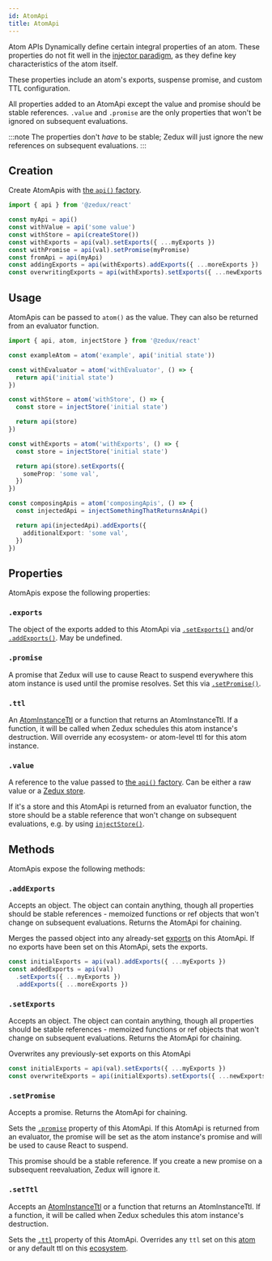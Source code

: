 ```yaml
---
id: AtomApi
title: AtomApi
---
```


Atom APIs Dynamically define certain integral properties of an atom. These properties do not fit well in the [injector paradigm](../glossary#injector), as they define key characteristics of the atom itself.

These properties include an atom's exports, suspense promise, and custom TTL configuration.

All properties added to an AtomApi except the value and promise should be stable references. `.value` and `.promise` are the only properties that won't be ignored on subsequent evaluations.

:::note
The properties don't _have_ to be stable; Zedux will just ignore the new references on subsequent evaluations.
:::

## Creation

Create AtomApis with [the `api()` factory](../factories/api).

```ts
import { api } from '@zedux/react'

const myApi = api()
const withValue = api('some value')
const withStore = api(createStore())
const withExports = api(val).setExports({ ...myExports })
const withPromise = api(val).setPromise(myPromise)
const fromApi = api(myApi)
const addingExports = api(withExports).addExports({ ...moreExports })
const overwritingExports = api(withExports).setExports({ ...newExports })
```

## Usage

AtomApis can be passed to `atom()` as the value. They can also be returned from an evaluator function.

```ts
import { api, atom, injectStore } from '@zedux/react'

const exampleAtom = atom('example', api('initial state'))

const withEvaluator = atom('withEvaluator', () => {
  return api('initial state')
})

const withStore = atom('withStore', () => {
  const store = injectStore('initial state')

  return api(store)
})

const withExports = atom('withExports', () => {
  const store = injectStore('initial state')

  return api(store).setExports({
    someProp: 'some val',
  })
})

const composingApis = atom('composingApis', () => {
  const injectedApi = injectSomethingThatReturnsAnApi()

  return api(injectedApi).addExports({
    additionalExport: 'some val',
  })
})
```

## Properties

AtomApis expose the following properties:

### `.exports`

The object of the exports added to this AtomApi via [`.setExports()`](#setexports) and/or [`.addExports()`](#addexports). May be undefined.

### `.promise`

A promise that Zedux will use to cause React to suspend everywhere this atom instance is used until the promise resolves. Set this via [`.setPromise()`](#setpromise).

### `.ttl`

An [AtomInstanceTtl](../types/AtomInstanceTtl) or a function that returns an AtomInstanceTtl. If a function, it will be called when Zedux schedules this atom instance's destruction. Will override any ecosystem- or atom-level ttl for this atom instance.

### `.value`

A reference to the value passed to [the `api()` factory](../factories/api). Can be either a raw value or a [Zedux store](Store).

If it's a store and this AtomApi is returned from an evaluator function, the store should be a stable reference that won't change on subsequent evaluations, e.g. by using [`injectStore()`](../injectors/injectStore).

## Methods

AtomApis expose the following methods:

### `.addExports`

Accepts an object. The object can contain anything, though all properties should be stable references - memoized functions or ref objects that won't change on subsequent evaluations. Returns the AtomApi for chaining.

Merges the passed object into any already-set [exports](#exports) on this AtomApi. If no exports have been set on this AtomApi, sets the exports.

```ts
const initialExports = api(val).addExports({ ...myExports })
const addedExports = api(val)
  .setExports({ ...myExports })
  .addExports({ ...moreExports })
```

### `.setExports`

Accepts an object. The object can contain anything, though all properties should be stable references - memoized functions or ref objects that won't change on subsequent evaluations. Returns the AtomApi for chaining.

Overwrites any previously-set exports on this AtomApi

```ts
const initialExports = api(val).setExports({ ...myExports })
const overwriteExports = api(initialExports).setExports({ ...newExports })
```

### `.setPromise`

Accepts a promise. Returns the AtomApi for chaining.

Sets the [`.promise`](#promise) property of this AtomApi. If this AtomApi is returned from an evaluator, the promise will be set as the atom instance's promise and will be used to cause React to suspend.

This promise should be a stable reference. If you create a new promise on a subsequent reevaluation, Zedux will ignore it.

### `.setTtl`

Accepts an [AtomInstanceTtl](../types/AtomInstanceTtl) or a function that returns an AtomInstanceTtl. If a function, it will be called when Zedux schedules this atom instance's destruction.

Sets the [`.ttl`](#ttl) property of this AtomApi. Overrides any `ttl` set on this [atom](Atom#ttl) or any default ttl on this [ecosystem](Ecosystem#defaultttl).
